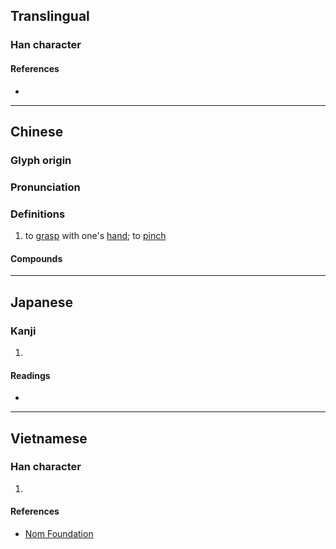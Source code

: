 {{character info/new}}
==Translingual==

===Han character===
{{Han char|rn=64|rad=手|as=09|sn=12|four=59080|canj=QHDF|ids=⿰扌秋}}

====References====
* {{Han ref|kx=0444.010|dkj=12384|dj=0794.260|hdz=31919.010|uh=63EA|ud=25578|bh=B4AA|bd=46250}}

----

==Chinese==
{{zh-forms|alt=揫}}

===Glyph origin===
{{Han etym}}

===Pronunciation===
{{zh-pron
|m=jiū
|c=zau1
|h=pfs=khiú
|md=
|mn=ml:chiu/khiú/chhiû
|mn_note=chiu - literary; khiú - 搝 is used in Taiwan; chhiû - 揫 is used in Taiwan
|w=
|mc=y
|oc=y
|cat=v
}}

===Definitions===
{{zh-hanzi}}

# to [[grasp]] with one's [[hand]]; to [[pinch]]
#: {{zh-x|^揪-著[着]{zhe} 草，攀-著[着]{zhe} 亂石，小心 探身 下去，又 鞠躬 過-了 一 個 石穹門，便 到-了 汪汪 一 碧 的 潭 邊 了||ref='''1924''', 朱自清 ({{w|Zhu Ziqing}}), ''[[綠]] (Green)''}}

====Compounds====
{{zh-der|不揪不睬|揪痧|揪心錢|揪撏|揪捽|揪扭|揪出|揪尾巴|揪心扒肝|揪採|揪心|揪扯|揪揪|揪打|揪辮子|揪腸子|肐揪|腦揪}}

{{zh-cat|Intermediate}}

----

==Japanese==

===Kanji===
{{ja-kanji|grade=|rs=手09}}

# {{defn|lang=ja|sort=手09}}

====Readings====
* {{ja-readings|on=[[しゅう]] (shū), [[しゅ]] (shu)|kun=[[あつめる]] (atsumeru)}}

----

==Vietnamese==

===Han character===
{{vi-hantu|rs=手09|[[thu]], [[tù]]}}

# {{defn|lang=vi|sort=手09}}

====References====
* [http://nomfoundation.org/common/nom_details.php?codepoint=63ea Nom Foundation]